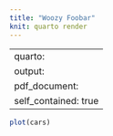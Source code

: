 ```yaml
---
title: "Woozy Foobar"
knit: quarto render
---
```


---
quarto: 
  output:
    pdf_document:
      self_contained: true
---

```r
plot(cars)
```
